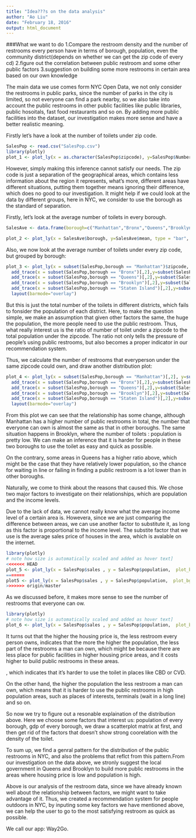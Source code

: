 ```yaml
---
title: "Idea???s on the data analysis"
author: "Ao Liu"
date: "February 18, 2016"
output: html_document
---
```


###What we want to do
1.Compare the restroom density and the number of restrooms every person have in terms of borough, population, even the community district(depends on whether we can get the zip code of every cd)
2.figure out the correlation between public restroom and some other public factors
3.suggestion on building some more restrooms in certain area based on our own knowledge


The main data we use comes form NYC Open Data,  we not only consider the restrooms in public parks, since the number of parks in the city is limited, so not everyone can find a park nearby, so we also take into account the public restrooms in other public facilities like public libraries, public hosoitals, fast food restaurants and so on. By adding more public facilities into the dataset, our investigation makes more sense and have a better realistic meaning.

Firstly let's have a look at the number of toilets  under zip code.


```r
SalesPop <- read.csv("SalesPop.csv")
library(plotly)
plot_1 <- plot_ly(x = as.character(SalesPop$zipcode), y=SalesPop$NumberofRestrooms, type = "bar", color = SalesPop$borough)

```

However, simply making this inference cannot satisfy our needs. The zip code is just a separation of the geographical areas, which contains less information about the region it represents, what's more, different areas have different situations, putting them together means ignoring their difference, which does no good to our investigation. It might help if we could look at the data by different groups, here in NYC, we consider to use the borough as the standard of separation.

Firstly, let's look at the average number of toilets in every borough.

```r
SalesAve <- data.frame(borough=c("Manhattan","Bronx","Queens","Brooklyn","Staten Island"),mean=c(mean(subset(SalesPop,borough == "Manhattan")[,5]),mean(subset(SalesPop,borough == "Bronx")[,5]),mean(subset(SalesPop,borough == "Queens")[,5]), mean(subset(SalesPop,borough == "Brooklyn")[,5]),mean(subset(SalesPop,borough == "Staten Island")[,5])))

plot_2 <- plot_ly(x = SalesAve$borough, y=SalesAve$mean, type = "bar", color = SalesAve$borough)
```


Also, we now look at the average number of toilets under every zip code, but grouped by borough:

```r

plot_3 <- plot_ly(x = subset(SalesPop,borough == "Manhattan")$zipcode, y=subset(SalesPop,borough == "Manhattan")$NumberofRestrooms, opacity = 0.6,mode = "markers",xlim=c(0,5)) %>%
  add_trace(x = subset(SalesPop,borough == "Bronx")[,2],y=subset(SalesPop,borough == "Bronx")[,5]) %>%
  add_trace(x = subset(SalesPop,borough == "Queens")[,2],y=subset(SalesPop,borough == "Queens")[,5]) %>%
  add_trace(x = subset(SalesPop,borough == "Brooklyn")[,2],y=subset(SalesPop,borough == "Brooklyn")[,5]) %>%
  add_trace(x = subset(SalesPop,borough == "Staten Island")[,2],y=subset(SalesPop,borough == "Staten Island")[,5]) %>%
  layout(barmode="overlay")
```


But this is just the total number of the toilets in different districts, which fails to fonsider the population of each district. Here, to make the question simple, we make an assumption that given other factors the same, the huge the population, the more people need to use the public restroom. Thus, what really interest us is the ratio of number of toilet under a zipcode to the total population under the zipcode. The ratio not only tells the pressure of people's using public restrooms, but also becomes a proper indicator in our recommendation system.

Thus, we calculate the number of restrooms that everyperson under the same zipcode could own, and draw another distribution plot:

```r
plot_4 <- plot_ly(x = subset(SalesPop,borough == "Manhattan")[,2], y=subset(SalesPop,borough == "Manhattan")[,5]/subset(SalesPop,borough == "Manhattan")[,4], opacity = 0.6, mode = "markers",xlim=c(0,5)) %>%
  add_trace(x = subset(SalesPop,borough == "Bronx")[,2],y=subset(SalesPop,borough == "Bronx")[,5]/subset(SalesPop,borough == "Bronx")[,4]) %>%
  add_trace(x = subset(SalesPop,borough == "Queens")[,2],y=subset(SalesPop,borough == "Queens")[,5]/subset(SalesPop,borough == "Queens")[,4]) %>%
  add_trace(x = subset(SalesPop,borough == "Brooklyn")[,2],y=subset(SalesPop,borough == "Brooklyn")[,5]/subset(SalesPop,borough == "Brooklyn")[,4]) %>%
  add_trace(x = subset(SalesPop,borough == "Staten Island")[,2],y=subset(SalesPop,borough == "Staten Island")[,5]/subset(SalesPop,borough == "Staten Island")[,4]) %>%
  layout(barmode="overlay")
```
From this plot we can see that the relationship has some change, although Manhattan has a higher number of public restrooms in total, the number that everyone can own is almost the same as that in other boroughs. The same situation happens in Brooklyn, where the number of toilets : population is pretty low. We can make an inference that it is harder for people in these two boroughs to use the toilet as easy and quick as possible.

On the contrary, some areas in Queens has a higher ratio above, which might be the case that they have relatively lower population, so the chance for waiting in line or failing in finding a public restroom is a lot lower than in other boroughs.


Naturally, we come to think about the reasons that caused this. We chose two major factors to investigate on their relationships, which are population and the income levels.

Due to the lack of data, we cannot really know what the average income level of a certain area is. Howevera, since we are just comparing the difference between areas, we can use another factor to substitute it, as long as this factor is proportional to the income level. The substite factor that we use is the average sales price of houses in the area, which is avalable on the internet.


```r
library(plotly)
# note how size is automatically scaled and added as hover text]
<<<<<<< HEAD
plot_5 <- plot_ly(x = SalesPop$sales , y = SalesPop$population,  plot_bgcolor="blue", size =SalesPop$NumberofRestrooms/SalesPop$population  , color=SalesPop$borough, mode = "markers")
=======
plot5 <- plot_ly(x = SalesPop$sales , y = SalesPop$population,  plot_bgcolor="blue", size =SalesPop$NumberofRestrooms, color=SalesPop$borough, mode = "markers")
>>>>>>> origin/master
```


As we discussed before, it makes more sense to see the number of restrooms that everyone can ow.
```r
library(plotly)
# note how size is automatically scaled and added as hover text]
plot_6 <- plot_ly(x = SalesPop$sales , y = SalesPop$population,  plot_bgcolor="blue", size =SalesPop$NumberofRestrooms, color=SalesPop$borough, mode = "markers")

```

It turns out that the higher the housing price is, the less restroom every person owns, indicates that the more the higher the population, the less part of the restrooms a man can own, which might be because there are less place for public facilities in higher housing price areas, and it costs higher to build public restrooms in these areas.

, which indicates that it's harder to use the toilet in places like CBD or CVD. 

On the other hand, the higher the population the less restroom a man can own, which means that it is harder to use the public restrooms in high population areas, such as places of interests, terminals (wait in a long line) and so on.




So now we try to figure out a resonable explaination of the distribution above.
Here we choose some factors that interest us: population of every borough, gdp of every borough, we draw a scatterplot matrix at first, and then get rid of the factors that doesn't show strong coorelation with the density of the toilet.


To sum up, we find a genral pattern for the distribution of the public restrooms in NYC, and also the problems that reflct from this pattern.From our investigation on the data above, we stronly suggest the local government in Queens and Brooklyn to build more public restrooms in the areas where housing price is low and population is high.

Above is our analysis of the restroom data, since we have already known well about the relationship between factors, we might want to take advantage of it. Thus, we created a recommendation system for people outdoors in NYC, by inputing some key factors we have mentioned above, we can help the user to go to the most satisfying restroom as quick as possible.

We call our app: Way2Go.

